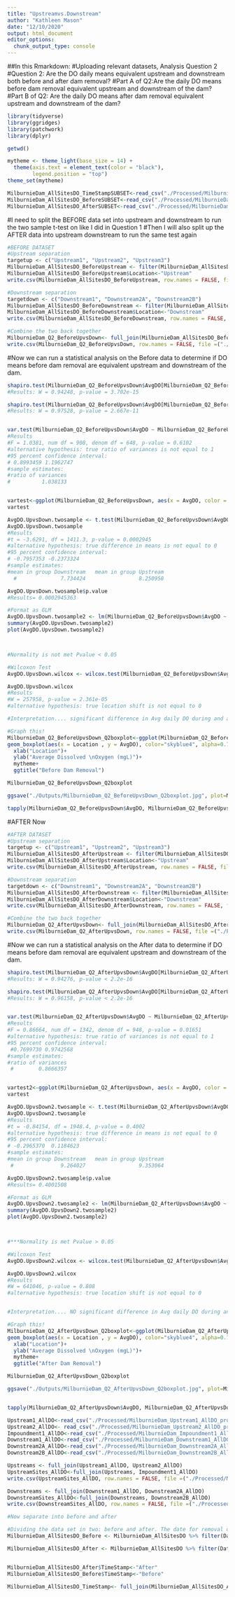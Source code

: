 ```yaml
---
title: "Upstreamvs.Downstream"
author: "Kathleen Mason"
date: "12/10/2020"
output: html_document
editor_options: 
  chunk_output_type: console
---
```


##In this Rmarkdown:
#Uploading relevant datasets, Analysis Question 2
#Question 2: Are the DO daily means equivalent upstream and downstream both before and after dam removal?
#Part A of Q2:Are the daily DO means before dam removal equivalent upstream and downstream of the dam?
#Part B of Q2: Are the daily DO means after dam removal equivalent upstream and downstream of the dam?



```r

library(tidyverse)
library(ggridges)
library(patchwork)
library(dplyr)

getwd()

mytheme <- theme_light(base_size = 14) +
  theme(axis.text = element_text(color = "black"), 
        legend.position = "top")
theme_set(mytheme)

MilburnieDam_AllSitesDO_TimeStampSUBSET<-read_csv("./Processed/MilburnieDam_AllSitesDO_TimeStampSUBSET_processed.csv")
MilburnieDam_AllSitesDO_BeforeSUBSET<-read_csv("./Processed/MilburnieDam_AllSitesDO_AfterSUBSET_processed.csv")
MilburnieDam_AllSitesDO_AfterSUBSET<-read_csv("./Processed/MilburnieDam_AllSitesDO_BeforeSUBSET_processed.csv")


```

#I need to split the BEFORE data set into upstream and downstream to run the two sample t-test on like I did in Question 1
#Then I will also split up the AFTER data into upstream downstream to run the same test again
```r

#BEFORE DATASET
#Upstream separation
targetup <- c("Upstream1", "Upstream2", "Upstream3")
MilburnieDam_AllSitesDO_BeforeUpstream <- filter(MilburnieDam_AllSitesDO_BeforeSUBSET, Site %in% targetup)
MilburnieDam_AllSitesDO_BeforeUpstream$Location<-"Upstream"
write.csv(MilburnieDam_AllSitesDO_BeforeUpstream, row.names = FALSE, file =("./Processed/MilburnieDam_AllSitesDO_BeforeUpstream_processed.csv"))

#Downstream separation
targetdown <- c("Downstream1", "Downstream2A", "Downstream2B")
MilburnieDam_AllSitesDO_BeforeDownstream <- filter(MilburnieDam_AllSitesDO_BeforeSUBSET, Site %in% targetdown)
MilburnieDam_AllSitesDO_BeforeDownstream$Location<-"Downstream"
write.csv(MilburnieDam_AllSitesDO_BeforeDownstream, row.names = FALSE, file =("./Processed/MilburnieDam_AllSitesDO_BeforeDownstream_processed.csv"))

#Combine the two back together
MilburnieDam_Q2_BeforeUpvsDown<- full_join(MilburnieDam_AllSitesDO_BeforeDownstream, MilburnieDam_AllSitesDO_BeforeUpstream)
write.csv(MilburnieDam_Q2_BeforeUpvsDown, row.names = FALSE, file =("./Processed/MilburnieDam_Q2_BeforeUpvsDown_processed.csv"))


```

#Now we can run a statistical analysis on the Before data to determine if DO means before dam removal are equivalent upstream and downstream of the dam.
```r

shapiro.test(MilburnieDam_Q2_BeforeUpvsDown$AvgDO[MilburnieDam_Q2_BeforeUpvsDown$Location == "Upstream"])
#Results: W = 0.94248, p-value = 3.702e-15

shapiro.test(MilburnieDam_Q2_BeforeUpvsDown$AvgDO[MilburnieDam_Q2_BeforeUpvsDown$Location == "Downstream"])
#Results: W = 0.97528, p-value = 2.667e-11


var.test(MilburnieDam_Q2_BeforeUpvsDown$AvgDO ~ MilburnieDam_Q2_BeforeUpvsDown$Location)
#Results
#F = 1.0381, num df = 908, denom df = 648, p-value = 0.6102
#alternative hypothesis: true ratio of variances is not equal to 1
#95 percent confidence interval:
# 0.8993459 1.1962747
#sample estimates:
#ratio of variances 
#          1.038133 


vartest<-ggplot(MilburnieDam_Q2_BeforeUpvsDown, aes(x = AvgDO, color = Location)) + geom_freqpoly()
vartest

AvgDO.UpvsDown.twosample <- t.test(MilburnieDam_Q2_BeforeUpvsDown$AvgDO ~ MilburnieDam_Q2_BeforeUpvsDown$Location) 
AvgDO.UpvsDown.twosample
#Results
#t = -3.6291, df = 1411.3, p-value = 0.0002945
#alternative hypothesis: true difference in means is not equal to 0
#95 percent confidence interval:
# -0.7957353 -0.2373324
#sample estimates:
#mean in group Downstream   mean in group Upstream 
  #              7.734424                 8.250958 

AvgDO.UpvsDown.twosample$p.value
#Results= 0.0002945363

#Format as GLM
AvgDO.UpvsDown.twosample2 <- lm(MilburnieDam_Q2_BeforeUpvsDown$AvgDO ~ MilburnieDam_Q2_BeforeUpvsDown$Location) 
summary(AvgDO.UpvsDown.twosample2)
plot(AvgDO.UpvsDown.twosample2)



#Normality is not met Pvalue < 0.05

#Wilcoxon Test
AvgDO.UpvsDown.wilcox <- wilcox.test(MilburnieDam_Q2_BeforeUpvsDown$AvgDO ~ MilburnieDam_Q2_BeforeUpvsDown$Location) 

AvgDO.UpvsDown.wilcox
#Results
#W = 257958, p-value = 2.361e-05
#alternative hypothesis: true location shift is not equal to 0

#Interpretation.... significant difference in Avg daily DO during and after the dam removal(p value<0.0001, Wilcoxon test, W=  257958)

#Graph this!
MilburnieDam_Q2_BeforeUpvsDown_Q2boxplot<-ggplot(MilburnieDam_Q2_BeforeUpvsDown) +
geom_boxplot(aes(x = Location , y = AvgDO), color="skyblue4", alpha=0.75)+
  xlab("Location")+
  ylab("Average Dissolved \nOxygen (mgL)")+
  mytheme+
  ggtitle("Before Dam Removal")

MilburnieDam_Q2_BeforeUpvsDown_Q2boxplot

ggsave("./Outputs/MilburnieDam_Q2_BeforeUpvsDown_Q2boxplot.jpg", plot=MilburnieDam_Q2_BeforeUpvsDown_Q2boxplot, width =10, height=6, units="in", dpi=300)

tapply(MilburnieDam_Q2_BeforeUpvsDown$AvgDO, MilburnieDam_Q2_BeforeUpvsDown$Location, summary)


```




#AFTER Now

```r
#AFTER DATASET
#Upstream separation
targetup <- c("Upstream1", "Upstream2", "Upstream3")
MilburnieDam_AllSitesDO_AfterUpstream <- filter(MilburnieDam_AllSitesDO_AfterSUBSET, Site %in% targetup)
MilburnieDam_AllSitesDO_AfterUpstream$Location<-"Upstream"
write.csv(MilburnieDam_AllSitesDO_AfterUpstream, row.names = FALSE, file =("./Processed/MilburnieDam_AllSitesDO_AfterUpstream_processed.csv"))

#Downstream separation
targetdown <- c("Downstream1", "Downstream2A", "Downstream2B")
MilburnieDam_AllSitesDO_AfterDownstream <- filter(MilburnieDam_AllSitesDO_AfterSUBSET, Site %in% targetdown)
MilburnieDam_AllSitesDO_AfterDownstream$Location<-"Downstream"
write.csv(MilburnieDam_AllSitesDO_AfterDownstream, row.names = FALSE, file =("./Processed/MilburnieDam_AllSitesDO_AfterDownstream_processed.csv"))

#Combine the two back together
MilburnieDam_Q2_AfterUpvsDown<- full_join(MilburnieDam_AllSitesDO_AfterDownstream, MilburnieDam_AllSitesDO_AfterUpstream)
write.csv(MilburnieDam_Q2_AfterUpvsDown, row.names = FALSE, file =("./Processed/MilburnieDam_Q2_AfterUpvsDown_processed.csv"))

```

#Now we can run a statistical analysis on the After data to determine if DO means before dam removal are equivalent upstream and downstream of the dam.
```r

shapiro.test(MilburnieDam_Q2_AfterUpvsDown$AvgDO[MilburnieDam_Q2_AfterUpvsDown$Location == "Upstream"])
#Results: W = 0.94276, p-value < 2.2e-16

shapiro.test(MilburnieDam_Q2_AfterUpvsDown$AvgDO[MilburnieDam_Q2_AfterUpvsDown$Location == "Downstream"])
#Results: W = 0.96158, p-value < 2.2e-16


var.test(MilburnieDam_Q2_AfterUpvsDown$AvgDO ~ MilburnieDam_Q2_AfterUpvsDown$Location)
#Results
#F = 0.86664, num df = 1342, denom df = 948, p-value = 0.01651
#alternative hypothesis: true ratio of variances is not equal to 1
#95 percent confidence interval:
 #0.7699730 0.9742568
#sample estimates:
#ratio of variances 
 #        0.8666357 


vartest2<-ggplot(MilburnieDam_Q2_AfterUpvsDown, aes(x = AvgDO, color = Location)) + geom_freqpoly()
vartest

AvgDO.UpvsDown2.twosample <- t.test(MilburnieDam_Q2_AfterUpvsDown$AvgDO ~ MilburnieDam_Q2_AfterUpvsDown$Location) 
AvgDO.UpvsDown2.twosample
#Results
#t = -0.84154, df = 1948.4, p-value = 0.4002
#alternative hypothesis: true difference in means is not equal to 0
#95 percent confidence interval:
# -0.2965370  0.1184623
#sample estimates:
#mean in group Downstream   mean in group Upstream 
 #               9.264027                 9.353064 

AvgDO.UpvsDown2.twosample$p.value
#Results= 0.4001508

#Format as GLM
AvgDO.UpvsDown2.twosample2 <- lm(MilburnieDam_Q2_AfterUpvsDown$AvgDO ~ MilburnieDam_Q2_AfterUpvsDown$Location) 
summary(AvgDO.UpvsDown2.twosample2)
plot(AvgDO.UpvsDown2.twosample2)



#***Normality is met Pvalue > 0.05

#Wilcoxon Test
AvgDO.UpvsDown2.wilcox <- wilcox.test(MilburnieDam_Q2_AfterUpvsDown$AvgDO ~ MilburnieDam_Q2_AfterUpvsDown$Location) 

AvgDO.UpvsDown2.wilcox
#Results
#W = 641046, p-value = 0.808
#alternative hypothesis: true location shift is not equal to 0


#Interpretation.... NO significant difference in Avg daily DO during and after the dam removal(p value>0.0001, Wilcoxon test, W= 641046)

#Graph this!
MilburnieDam_Q2_AfterUpvsDown_Q2boxplot<-ggplot(MilburnieDam_Q2_AfterUpvsDown) +
geom_boxplot(aes(x = Location , y = AvgDO), color="skyblue4", alpha=0.75)+
  xlab("Location")+
  ylab("Average Dissolved \nOxygen (mgL)")+
  mytheme+
  ggtitle("After Dam Removal")

MilburnieDam_Q2_AfterUpvsDown_Q2boxplot

ggsave("./Outputs/MilburnieDam_Q2_AfterUpvsDown_Q2boxplot.jpg", plot=MilburnieDam_Q2_AfterUpvsDown_Q2boxplot, width =10, height=6, units="in", dpi=300)


tapply(MilburnieDam_Q2_AfterUpvsDown$AvgDO, MilburnieDam_Q2_AfterUpvsDown$Location, summary)

```

```r
Upstream1_AllDO<-read_csv("./Processed/MilburnieDam_Upstream1_AllDO_processed.csv")
Upstream2_AllDO<- read_csv("./Processed/MilburnieDam_Upstream2_AllDO_processed.csv")
Impoundment1_AllDO<-read_csv("./Processed/MilburnieDam_Impoundment1_AllDO_processed.csv")
Downstream1_AllDO<-read_csv("./Processed/MilburnieDam_Downstream1_AllDO_processed.csv")
Downstream2A_AllDO<-read_csv("./Processed/MilburnieDam_Downstream2A_AllDO_processed.csv")
Downstream2B_AllDO<-read_csv("./Processed/MilburnieDam_Downstream2B_AllDO_processed.csv")

Upstreams <- full_join(Upstream1_AllDO, Upstream2_AllDO)
UpstreamSites_AllDO<-full_join(Upstreams, Impoundment1_AllDO)
write.csv(UpstreamSites_AllDO, row.names = FALSE, file =("./Processed/MilburnieDam_Q2_UpstreamSites_AllDO_processed.csv"))

Downstreams <- full_join(Downstream1_AllDO, Downstream2A_AllDO)
DownstreamSites_AllDO<-full_join(Downstreams, Downstream2B_AllDO)
write.csv(DownstreamSites_AllDO, row.names = FALSE, file =("./Processed/MilburnieDam_Q2_DownstreamSites_AllDO_processed.csv"))

#Now separate into before and after

#Dividing the data set in two: before and after. The date for removal of the dam will be used as dividing factor
MilburnieDam_AllSitesDO_Before <- MilburnieDam_AllSitesDO %>% filter(Date < as.Date("2017-09-21"))

MilburnieDam_AllSitesDO_After <- MilburnieDam_AllSitesDO %>% filter(Date > as.Date("2017-09-21"))


MilburnieDam_AllSitesDO_After$TimeStamp<-"After"
MilburnieDam_AllSitesDO_Before$TimeStamp<-"Before"

MilburnieDam_AllSitesDO_TimeStamp<- full_join(MilburnieDam_AllSitesDO_After, MilburnieDam_AllSitesDO_Before)

```

